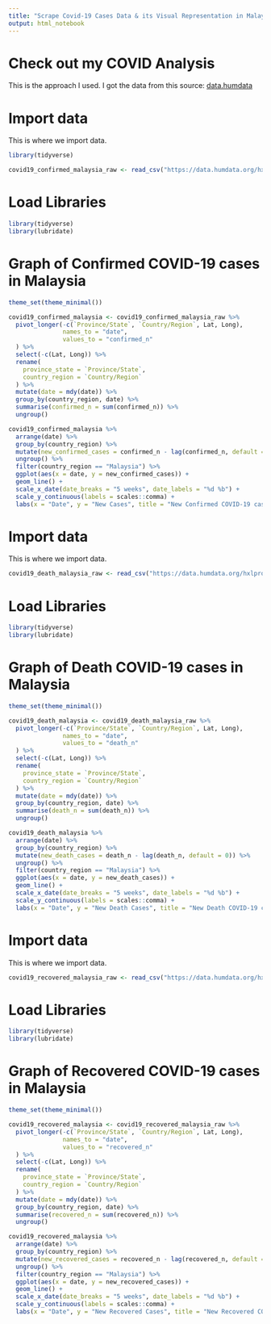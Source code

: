 ---
title: "Scrape Covid-19 Cases Data & its Visual Representation in Malaysia with Python & R"
output: html_notebook
---

# Check out my COVID Analysis

This is the approach I used. I got the data from this source: [data.humdata](https://data.humdata.org/dataset/novel-coronavirus-2019-ncov-cases)

# Import data

This is where we import data.

```{r}

library(tidyverse)

covid19_confirmed_malaysia_raw <- read_csv("https://data.humdata.org/hxlproxy/api/data-preview.csv?url=https%3A%2F%2Fraw.githubusercontent.com%2FCSSEGISandData%2FCOVID-19%2Fmaster%2Fcsse_covid_19_data%2Fcsse_covid_19_time_series%2Ftime_series_covid19_confirmed_global.csv&filename=time_series_covid19_confirmed_global.csv")

```

# Load Libraries
```{r}
library(tidyverse)
library(lubridate)
```

# Graph of Confirmed COVID-19 cases in Malaysia
```{r}
theme_set(theme_minimal())

covid19_confirmed_malaysia <- covid19_confirmed_malaysia_raw %>%
  pivot_longer(-c(`Province/State`, `Country/Region`, Lat, Long),
               names_to = "date",
               values_to = "confirmed_n"
  ) %>%
  select(-c(Lat, Long)) %>%
  rename(
    province_state = `Province/State`,
    country_region = `Country/Region`
  ) %>%
  mutate(date = mdy(date)) %>%
  group_by(country_region, date) %>%
  summarise(confirmed_n = sum(confirmed_n)) %>%
  ungroup()

covid19_confirmed_malaysia %>%
  arrange(date) %>%
  group_by(country_region) %>% 
  mutate(new_confirmed_cases = confirmed_n - lag(confirmed_n, default = 0)) %>%
  ungroup() %>% 
  filter(country_region == "Malaysia") %>%
  ggplot(aes(x = date, y = new_confirmed_cases)) +
  geom_line() +
  scale_x_date(date_breaks = "5 weeks", date_labels = "%d %b") +
  scale_y_continuous(labels = scales::comma) +
  labs(x = "Date", y = "New Cases", title = "New Confirmed COVID-19 cases in Malaysia")


```

# Import data

This is where we import data.

```{r}

covid19_death_malaysia_raw <- read_csv("https://data.humdata.org/hxlproxy/api/data-preview.csv?url=https%3A%2F%2Fraw.githubusercontent.com%2FCSSEGISandData%2FCOVID-19%2Fmaster%2Fcsse_covid_19_data%2Fcsse_covid_19_time_series%2Ftime_series_covid19_deaths_global.csv&filename=time_series_covid19_deaths_global.csv")

```

# Load Libraries
```{r}
library(tidyverse)
library(lubridate)
```

# Graph of Death COVID-19 cases in Malaysia
```{r}
theme_set(theme_minimal())

covid19_death_malaysia <- covid19_death_malaysia_raw %>%
  pivot_longer(-c(`Province/State`, `Country/Region`, Lat, Long),
               names_to = "date",
               values_to = "death_n"
  ) %>%
  select(-c(Lat, Long)) %>%
  rename(
    province_state = `Province/State`,
    country_region = `Country/Region`
  ) %>%
  mutate(date = mdy(date)) %>%
  group_by(country_region, date) %>%
  summarise(death_n = sum(death_n)) %>%
  ungroup()

covid19_death_malaysia %>%
  arrange(date) %>%
  group_by(country_region) %>% 
  mutate(new_death_cases = death_n - lag(death_n, default = 0)) %>%
  ungroup() %>% 
  filter(country_region == "Malaysia") %>%
  ggplot(aes(x = date, y = new_death_cases)) +
  geom_line() +
  scale_x_date(date_breaks = "5 weeks", date_labels = "%d %b") +
  scale_y_continuous(labels = scales::comma) +
  labs(x = "Date", y = "New Death Cases", title = "New Death COVID-19 cases in Malaysia")


```

# Import data

This is where we import data.

```{r}

covid19_recovered_malaysia_raw <- read_csv("https://data.humdata.org/hxlproxy/api/data-preview.csv?url=https%3A%2F%2Fraw.githubusercontent.com%2FCSSEGISandData%2FCOVID-19%2Fmaster%2Fcsse_covid_19_data%2Fcsse_covid_19_time_series%2Ftime_series_covid19_recovered_global.csv&filename=time_series_covid19_recovered_global.csv")

```

# Load Libraries
```{r}
library(tidyverse)
library(lubridate)
```

# Graph of Recovered COVID-19 cases in Malaysia
```{r}
theme_set(theme_minimal())

covid19_recovered_malaysia <- covid19_recovered_malaysia_raw %>%
  pivot_longer(-c(`Province/State`, `Country/Region`, Lat, Long),
               names_to = "date",
               values_to = "recovered_n"
  ) %>%
  select(-c(Lat, Long)) %>%
  rename(
    province_state = `Province/State`,
    country_region = `Country/Region`
  ) %>%
  mutate(date = mdy(date)) %>%
  group_by(country_region, date) %>%
  summarise(recovered_n = sum(recovered_n)) %>%
  ungroup()

covid19_recovered_malaysia %>%
  arrange(date) %>%
  group_by(country_region) %>% 
  mutate(new_recovered_cases = recovered_n - lag(recovered_n, default = 0)) %>%
  ungroup() %>% 
  filter(country_region == "Malaysia") %>%
  ggplot(aes(x = date, y = new_recovered_cases)) +
  geom_line() +
  scale_x_date(date_breaks = "5 weeks", date_labels = "%d %b") +
  scale_y_continuous(labels = scales::comma) +
  labs(x = "Date", y = "New Recovered Cases", title = "New Recovered COVID-19 cases in Malaysia")


```

